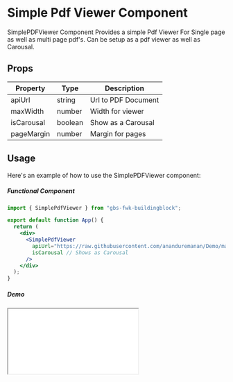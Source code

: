 # Simple Pdf Viewer Component

SimplePDFViewer Component Provides a simple Pdf Viewer For Single page as well as multi page pdf's. Can be setup as a pdf viewer as well as Carousal.

## Props

| Property   | Type    | Description         |
| ---------- | ------- | ------------------- |
| apiUrl     | string  | Url to PDF Document |
| maxWidth   | number  | Width for viewer    |
| isCarousal | boolean | Show as a Carousal  |
| pageMargin | number  | Margin for pages    |

## Usage

Here's an example of how to use the SimplePDFViewer component:

##### Functional Component

```jsx copy filename="App.tsx"
import { SimplePdfViewer } from "gbs-fwk-buildingblock";

export default function App() {
  return (
    <div>
      <SimplePdfViewer
        apiUrl="https://raw.githubusercontent.com/ananduremanan/Demo/main/The%20Three%20Little%20Pigs.pdf"
        isCarousal // Shows as Carousal
      />
    </div>
  );
}
```

##### Demo

<iframe
  src={`https://codesandbox.io/embed/3vh6c9?view=preview&module=%2Fsrc%2FApp.tsx&hidenavigation=1&hidedevtools=1&theme=light`}
  style={{ width: "100%", height: "30rem", borderRadius: "1rem" }}
  title="lively-river"
  sandbox="allow-forms allow-modals allow-popups allow-presentation allow-same-origin allow-scripts"
></iframe>

